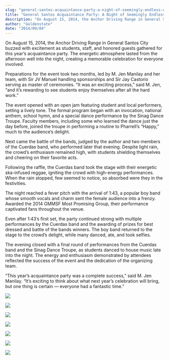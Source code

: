 ```yaml
---
slug: "general-santos-acquaintance-party-a-night-of-seemingly-endless-excitement"
title: "General Santos Acquaintance Party: A Night of Seemingly Endless Excitement"
description: "On August 15, 2014, the Anchor Driving Range in General Santos City buzzed with excitement..."
author: "Goldenstate"
date: "2014/09/04"
---
```


On August 15, 2014, the Anchor Driving Range in General Santos City buzzed with excitement as students, staff, and honored guests gathered for this year’s acquaintance party. The energetic atmosphere lasted from the afternoon well into the night, creating a memorable celebration for everyone involved.

Preparations for the event took two months, led by M. Jen Manilay and her team, with Sir JV Manuel handling sponsorships and Sir Jay Castorio serving as master of ceremonies. “It was an exciting process,” said M. Jen, “and it’s rewarding to see students enjoy themselves after all the hard work.”

The event opened with an open jam featuring student and local performers, setting a lively tone. The formal program began with an invocation, national anthem, school hymn, and a special dance performance by the Sinag Dance Troupe. Faculty members, including some who learned the dance just the day before, joined the troupe in performing a routine to Pharrell’s “Happy,” much to the audience’s delight.

Next came the battle of the bands, judged by the author and two members of the Cuerdas band, who performed later that evening. Despite light rain, the crowd’s enthusiasm remained high, with students shielding themselves and cheering on their favorite acts.

Following the raffle, the Cuerdas band took the stage with their energetic ska-infused reggae, igniting the crowd with high-energy performances. When the rain stopped, few seemed to notice, so absorbed were they in the festivities.

The night reached a fever pitch with the arrival of 1:43, a popular boy band whose smooth vocals and charm sent the female audience into a frenzy. Awarded the 2014 GMMSF Most Promising Group, their performance captivated fans throughout the venue.

Even after 1:43’s first set, the party continued strong with multiple performances by the Cuerdas band and the awarding of prizes for best dressed and battle of the bands winners. The boy band returned to the stage to the crowd’s delight, while many danced, ate, and took selfies.

The evening closed with a final round of performances from the Cuerdas band and the Sinag Dance Troupe, as students danced to house music late into the night. The energy and enthusiasm demonstrated by attendees reflected the success of the event and the dedication of the organizing team.

“This year’s acquaintance party was a complete success,” said M. Jen Manilay. “It’s exciting to think about what next year’s celebration will bring, but one thing is certain — everyone had a fantastic time.”

![](https://www.goldenstate.edu.ph/wp-content/uploads/2020/03/acquintance-2014-02.jpg)

![](https://www.goldenstate.edu.ph/wp-content/uploads/2020/03/acquintance-2014-03.jpg)

![](https://www.goldenstate.edu.ph/wp-content/uploads/2020/03/acquintance-2014-04.jpg)

![](https://www.goldenstate.edu.ph/wp-content/uploads/2020/03/acquintance-2014-05.jpg)

![](https://www.goldenstate.edu.ph/wp-content/uploads/2020/03/acquintance-2014-06.jpg)

![](https://www.goldenstate.edu.ph/wp-content/uploads/2020/03/acquintance-2014-07.jpg)

![](https://www.goldenstate.edu.ph/wp-content/uploads/2020/03/acquintance-2014-08.jpg)
